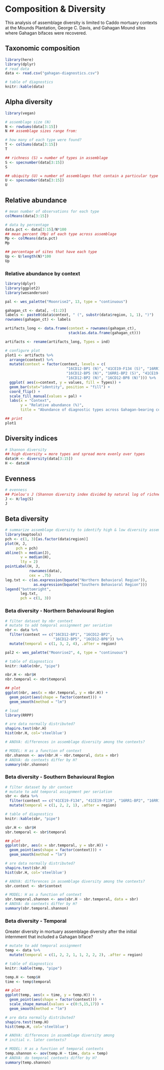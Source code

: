 # Composition & Diversity

This analysis of assemblage diversity is limited to Caddo mortuary contexts at the Mounds Plantation, George C. Davis, and Gahagan Mound sites where Gahagan bifaces were recovered.

## Taxonomic composition

```r
library(here)
library(dplyr)
# read data
data <- read.csv("gahagan-diagnostics.csv")

# table of diagnostics
knitr::kable(data)
```

## Alpha diversity

```r
library(vegan)

# assemblage size (N)
N <- rowSums(data[3:15])
N ## assemblage sizes range from:

# how many of each type were found?
T <- colSums(data[3:15])
T

## richness (S) = number of types in assemblage
S <- specnumber(data[3:15])
S

## ubiquity (U) = number of assemblages that contain a particular type
U <- specnumber(data[3:15])
U
```

## Relative abundance

```r
# mean number of observations for each type
colMeans(data[3:15])

# data by percentage
data.pct <- data[3:15]/N*100
## mean percent (Mp) of each type across assemblage
Mp <- colMeans(data.pct)
Mp

## percentage of sites that have each type
Up <- U/length(N)*100
Up
```

### Relative abundance by context

```r
library(dplyr)
library(ggplot2)
library(wesanderson)

pal <- wes_palette("Moonrise2", 13, type = "continuous")

gahagan_ct <- data[, -(1:2)]
labels <- paste0(data$context, " (", substr(data$region, 1, 1), ")")
rownames(gahagan_ct) <- labels

artifacts_long <- data.frame(context = rownames(gahagan_ct), 
                             stack(as.data.frame(gahagan_ct)))

artifacts <- rename(artifacts_long, Types = ind)

# configure plot
plot1 <- artifacts %>% 
  arrange(context) %>% 
  mutate(context = factor(context, levels = c(
                            "16CD12-BP1 (N)", "41CE19-F134 (S)", "16RR1-BP3 (S)",
                            "16CD12-BP5 (N)", "16RR1-BP2 (S)", "41CE19-F119 (S)", 
                            "16CD12-BP2 (N)", "16CD12-BP8 (N)"))) %>% 
  ggplot( aes(x=context, y = values, fill = Types)) + 
  geom_bar(stat="identity", position = "fill") + 
  coord_flip() +
  scale_fill_manual(values = pal) +
  labs(x = "Context",
       y = "Relative abundance (%)",
       title = "Abundance of diagnostic types across Gahagan-bearing contexts")

## print
plot1
```

## Diversity indices

```r
# Shannon diversity
## high diversity = more types and spread more evenly over types
data$H <- diversity(data[3:15])
H <- data$H
```

## Evenness

```r
# evenness
## Pielou's J (Shannon diversity index divided by natural log of richness)
J <- H/log(S)
J
```

## Beta diversity

```r
# summarize assemblage diversity to identify high & low diversity assemblages
library(maptools)
pch <- c(1, 3)[as.factor(data$region)]
plot(H, J, 
     pch = pch)
abline(h = median(J), 
       v = median(H), 
       lty = 2)
pointLabel(H, J, 
           rownames(data), 
           cex = .75)
leg.txt <- c(as.expression(bquote("Northern Behavioral Region")), 
             as.expression(bquote("Southern Behavioral Region")))
legend("bottomright", 
       leg.txt, 
       pch = c(1, 3))
```

### Beta diversity - Northern Behavioural Region

```r
# filter dataset by nbr context
# mutate to add temporal assignment per seriation
nbr <- data %>% 
  filter(context == c("16CD12-BP1", "16CD12-BP2", 
                      "16CD12-BP5", "16CD12-BP8")) %>% 
  mutate(temporal = c(1, 3, 2, 4), .after = region)

pal2 <- wes_palette("Moonrise2", 4, type = "continuous")

# table of diagnostics
knitr::kable(nbr, "pipe")

nbr.H <- nbr$H
nbr.temporal <- nbr$temporal

## plot
ggplot(nbr, aes(x = nbr.temporal, y = nbr.H)) +
  geom_point(aes(shape = factor(context))) +
  geom_smooth(method = "lm")

# load
library(RRPP)

# are data normally distributed?
shapiro.test(nbr.H)
hist(nbr.H, col='steelblue')

# ANOVA: differences in assemblage diversity among the contexts?

# MODEL: H as a function of context
nbr.shannon <- aov(nbr.H ~ nbr.temporal, data = nbr)
# ANOVA: do contexts differ by H?
summary(nbr.shannon)
```

### Beta diversity - Southern Behavioural Region

```r
# filter dataset by sbr context
# mutate to add temporal assignment per seriation
sbr <- data %>% 
  filter(context == c("41CE19-F134", "41CE19-F119", "16RR1-BP2", "16RR1-BP3")) %>% 
  mutate(temporal = c(1, 2, 2, 1), .after = region)

# table of diagnostics
knitr::kable(sbr, "pipe")

sbr.H <- sbr$H
sbr.temporal <- sbr$temporal

## plot
ggplot(sbr, aes(x = sbr.temporal, y = sbr.H)) +
  geom_point(aes(shape = factor(context))) +
  geom_smooth(method = "lm")

# are data normally distributed?
shapiro.test(sbr.H)
hist(sbr.H, col='steelblue')

# ANOVA: differences in assemblage diversity among the contexts?
sbr.context <- sbr$context

# MODEL: H as a function of context
sbr.temporal.shannon <- aov(sbr.H ~ sbr.temporal, data = sbr)
# ANOVA: do contexts differ by H?
summary(sbr.temporal.shannon)
```

### Beta diversity - Temporal

Greater diversity in mortuary assemblage diversity after the initial internment that included a Gahagan biface?

```r
# mutate to add temporal assignment
temp <- data %>%
  mutate(temporal = c(1, 2, 2, 1, 1, 2, 2, 2), .after = region)

# table of diagnostics
knitr::kable(temp, "pipe")

temp.H <- temp$H
time <- temp$temporal

## plot
ggplot(temp, aes(x = time, y = temp.H)) +
  geom_point(aes(shape = factor(context))) +
  scale_shape_manual(values = c(0:5,15,17)) +
  geom_smooth(method = "lm")

# are data normally distributed?
shapiro.test(temp.H)
hist(temp.H, col='steelblue')

# ANOVA: differences in assemblage diversity among 
# initial v. later contexts?

# MODEL: H as a function of temporal contexts
temp.shannon <- aov(temp.H ~ time, data = temp)
# ANOVA: do temporal contexts differ by H?
summary(temp.shannon)
```
